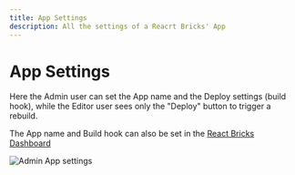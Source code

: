```yaml
---
title: App Settings
description: All the settings of a Reacrt Bricks' App
---
```


# App Settings

Here the Admin user can set the App name and the Deploy settings (build hook), while the Editor user sees only the "Deploy" button to trigger a rebuild.

The App name and Build hook can also be set in the [React Bricks Dashboard](/docs/getting-started/react-bricks-dashboard)

![Admin App settings](/images/admin_app_settings.png)
